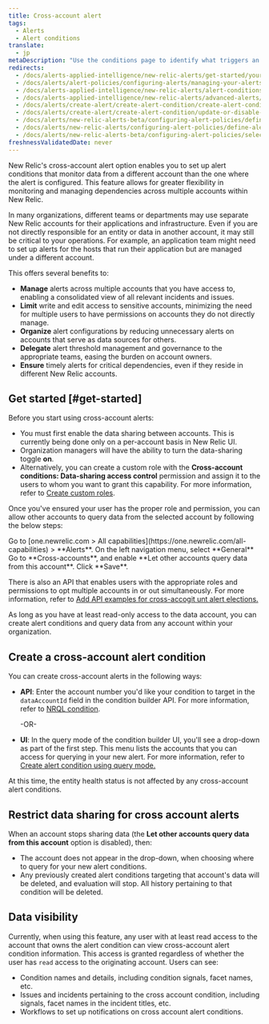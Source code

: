 ```yaml
---
title: Cross-account alert
tags:
  - Alerts
  - Alert conditions
translate:
  - jp
metaDescription: "Use the conditions page to identify what triggers an alert policy's notification, starting with the product and type of metric or service."
redirects:
  - /docs/alerts-applied-intelligence/new-relic-alerts/get-started/your-first-nrql-condition
  - /docs/alerts/alert-policies/configuring-alerts/managing-your-alerts
  - /docs/alerts-applied-intelligence/new-relic-alerts/alert-conditions/alert-conditions
  - /docs/alerts-applied-intelligence/new-relic-alerts/advanced-alerts/advanced-techniques/select-product-targets-alert-condition
  - /docs/alerts/create-alert/create-alert-condition/create-alert-conditions
  - /docs/alerts/create-alert/create-alert-condition/update-or-disable-policies-conditions
  - /docs/alerts/new-relic-alerts-beta/configuring-alert-policies/define-alert-conditions
  - /docs/alerts/new-relic-alerts/configuring-alert-policies/define-alert-conditions
  - /docs/alerts/new-relic-alerts-beta/configuring-alert-policies/select-product-targets-alert-condition
freshnessValidatedDate: never
---
```


New Relic's cross-account alert option enables you to set up alert conditions that monitor data from a different account than the one where the alert is configured. This feature allows for greater flexibility in monitoring and managing dependencies across multiple accounts within New Relic.

In many organizations, different teams or departments may use separate New Relic accounts for their applications and infrastructure. Even if you are not directly responsible for an entity or data in another account, it may still be critical to your operations. For example, an application team might need to set up alerts for the hosts that run their application but are managed under a different account.

This offers several benefits to:

* **Manage** alerts across multiple accounts that you have access to, enabling a consolidated view of all relevant incidents and issues.
* **Limit** write and edit access to sensitive accounts, minimizing the need for multiple users to have permissions on accounts they do not directly manage.
* **Organize** alert configurations by reducing unnecessary alerts on accounts that serve as data sources for others.
* **Delegate** alert threshold management and governance to the appropriate teams, easing the burden on account owners.
* **Ensure** timely alerts for critical dependencies, even if they reside in different New Relic accounts.

## Get started [#get-started]

Before you start using cross-account alerts: 

* You must first enable the data sharing between accounts. This is currently being done only on a per-account basis in New Relic UI. 
* Organization managers will have the ability to turn the data-sharing toggle **on**.
* Alternatively, you can create a custom role with the **Cross-account conditions: Data-sharing access control** permission and assign it to the users to whom you want to grant this capability. For more information, refer to [Create custom roles](/docs/accounts/accounts-billing/new-relic-one-user-management/account-user-mgmt-tutorial/#roles/).

Once you've ensured your user has the proper role and permission, you can allow other accounts to query data from the selected account by following the below steps:

<Steps>

<Step>
    Go to [one.newrelic.com > All capabilities](https://one.newrelic.com/all-capabilities) > <DNT>**Alerts**</DNT>.
</Step>

<Step>
    On the left navigation menu, select <DNT>**General**</DNT> 
</Step>

<Step>
    Go to **Cross-accounts**, and enable **Let other accounts query data from this account**.
</Step>

<Step>
    Click **Save**.
</Step>

</Steps>

There is also an API that enables users with the appropriate roles and permissions to opt multiple accounts in or out simultaneously. For more information, refer to [Add API examples for cross-accogit unt alert elections.](/docs/apis/nerdgraph/examples/nerdgraph-api-cross-account-alerting-elections)

As long as you have at least read-only access to the data account, you can create alert conditions and query data from any account within your organization.

## Create a cross-account alert condition

You can create cross-account alerts in the following ways:

* **API**: Enter the account number you'd like your condition to target in the `dataAccountId` field in the condition builder API. For more information, refer to [NRQL condition](/docs/apis/nerdgraph/examples/nerdgraph-api-nrql-condition-alerts/#create-cross-account-alert).
  
  -OR-

* **UI**: In the query mode of the condition builder UI,  you'll see a drop-down as part of the first step. This menu lists the accounts that you can access for querying in your new alert. For more information, refer to [Create alert condition using query mode.](/docs/alerts/create-alert/create-alert-condition/alert-conditions/#advanced-signal-settings)

<Callout variant="tip">
  At this time, the entity health status is not affected by any cross-account alert conditions.
</Callout>

## Restrict data sharing for cross account alerts

When an account stops sharing data (the **Let other accounts query data from this account** option is disabled), then:

* The account does not appear in the drop-down, when choosing where to query for your new alert conditions.
* Any previously created alert conditions targeting that account's data will be deleted, and evaluation will stop.  All history pertaining to that condition will be deleted.

## Data visibility

Currently, when using this feature, any user with at least read access to the account that owns the alert condition can view cross-account alert condition information. This access is granted regardless of whether the user has `read` access to the originating account. Users can see:

* Condition names and details, including condition signals, facet names, etc.
* Issues and incidents pertaining to the cross account condition, including signals, facet names in the incident titles, etc.
* Workflows to set up notifications on cross account alert conditions.
